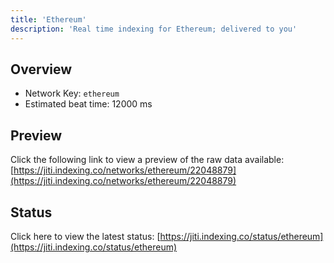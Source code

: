 ```yaml
---
title: 'Ethereum'
description: 'Real time indexing for Ethereum; delivered to you'
---
```


## Overview
- Network Key: `ethereum`
- Estimated beat time: 12000 ms

## Preview
Click the following link to view a preview of the raw data available: [https://jiti.indexing.co/networks/ethereum/22048879](https://jiti.indexing.co/networks/ethereum/22048879)

## Status
Click here to view the latest status: [https://jiti.indexing.co/status/ethereum](https://jiti.indexing.co/status/ethereum)
